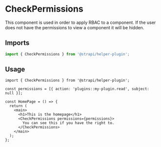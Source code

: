 <!--- CheckPermissions.stories.mdx --->


<Meta title="components/CheckPermissions" />

# CheckPermissions

This component is used in order to apply RBAC to a component. If the user does not have the permissions to view a component it will be hidden.

## Imports

```js
import { CheckPermissions } from '@strapi/helper-plugin';
```

## Usage

```
import { CheckPermissions } from '@strapi/helper-plugin';

const permissions = [{ action: 'plugins::my-plugin.read', subject: null }];

const HomePage = () => {
  return (
    <main>
      <h1>This is the homepage</h1>
      <CheckPermissions permissions={permissions}>
        You can see this if you have the right to.
      </CheckPermissions>
    </main>
  );
};
```

<ArgsTable of={CheckPermissions} />
